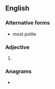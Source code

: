 ==English==

===Alternative forms===
* most polite

===Adjective===
{{head|en|superlative adjective}}

# {{en-superlative of|polite}}

===Anagrams===
* {{anagrams|en|a=eilopstt|Polettis|Polittes|pistolet}}